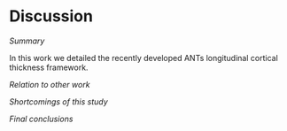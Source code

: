 
# Discussion

_Summary_

In this work we detailed the recently developed ANTs longitudinal cortical thickness
framework.  

_Relation to other work_

_Shortcomings of this study_

_Final conclusions_


\clearpage

